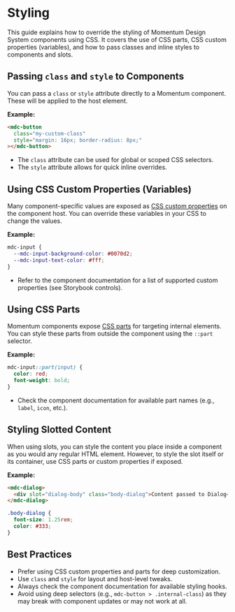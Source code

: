 # Styling

This guide explains how to override the styling of Momentum Design System
components using CSS. It covers the use of CSS parts, CSS custom properties
(variables), and how to pass classes and inline styles to components and slots.

## Passing `class` and `style` to Components

You can pass a `class` or `style` attribute directly to a Momentum component.
These will be applied to the host element.

**Example:**

```html
<mdc-button
  class="my-custom-class"
  style="margin: 16px; border-radius: 8px;"
></mdc-button>
```

- The `class` attribute can be used for global or scoped CSS selectors.
- The `style` attribute allows for quick inline overrides.

## Using CSS Custom Properties (Variables)

Many component-specific values are exposed as
[CSS custom properties](https://developer.mozilla.org/en-US/docs/Web/CSS/--*) on
the component host. You can override these variables in your CSS to change the
values.

**Example:**

```css
mdc-input {
  --mdc-input-background-color: #0070d2;
  --mdc-input-text-color: #fff;
}
```

- Refer to the component documentation for a list of supported custom properties
  (see Storybook controls).

## Using CSS Parts

Momentum components expose
[CSS parts](https://developer.mozilla.org/en-US/docs/Web/CSS/::part) for
targeting internal elements. You can style these parts from outside the
component using the `::part` selector.

**Example:**

```css
mdc-input::part(input) {
  color: red;
  font-weight: bold;
}
```

- Check the component documentation for available part names (e.g., `label`,
  `icon`, etc.).

## Styling Slotted Content

When using slots, you can style the content you place inside a component as you
would any regular HTML element. However, to style the slot itself or its
container, use CSS parts or custom properties if exposed.

**Example:**

```html
<mdc-dialog>
  <div slot="dialog-body" class="body-dialog">Content passed to Dialog</div>
</mdc-dialog>
```

```css
.body-dialog {
  font-size: 1.25rem;
  color: #333;
}
```

## Best Practices

- Prefer using CSS custom properties and parts for deep customization.
- Use `class` and `style` for layout and host-level tweaks.
- Always check the component documentation for available styling hooks.
- Avoid using deep selectors (e.g., `mdc-button > .internal-class`) as they may
  break with component updates or may not work at all.
